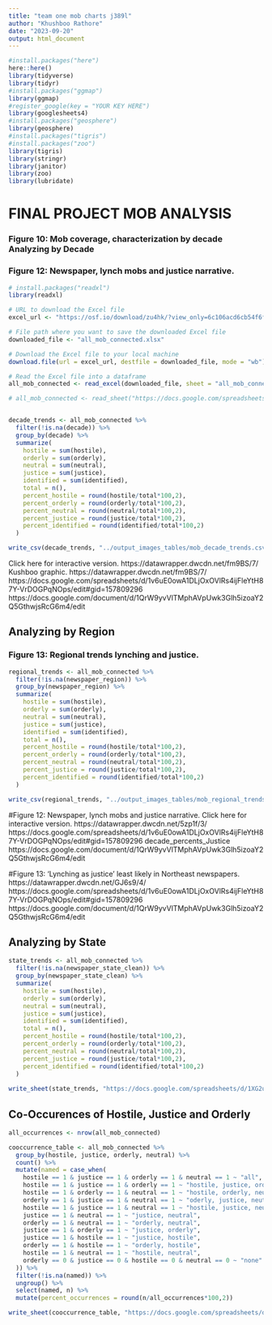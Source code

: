 ```yaml
---
title: "team one mob charts j389l"
author: "Khushboo Rathore"
date: "2023-09-20"
output: html_document
---
```


```r
#install.packages("here")
here::here()
library(tidyverse)
library(tidyr)
#install.packages("ggmap")
library(ggmap)
#register_google(key = "YOUR KEY HERE")
library(googlesheets4)
#install.packages("geosphere")
library(geosphere)
#install.packages("tigris")
#install.packages("zoo")
library(tigris)
library(stringr)
library(janitor)
library(zoo)
library(lubridate)

```


# FINAL PROJECT MOB ANALYSIS


### Figure 10: Mob coverage, characterization by decade Analyzing by Decade
### Figure 12: Newspaper, lynch mobs and justice narrative. 
```r
# install.packages("readxl")
library(readxl)

# URL to download the Excel file
excel_url <- "https://osf.io/download/zu4hk/?view_only=6c106acd6cb54f6f849e8c6f9098809f"

# File path where you want to save the downloaded Excel file
downloaded_file <- "all_mob_connected.xlsx"

# Download the Excel file to your local machine
download.file(url = excel_url, destfile = downloaded_file, mode = "wb")

# Read the Excel file into a dataframe
all_mob_connected <- read_excel(downloaded_file, sheet = "all_mob_connected")

# all_mob_connected <- read_sheet("https://docs.google.com/spreadsheets/d/1XG2um-mkZ0ta6kikMuQucydNOPV2POrWLPtxRTuBh0o/edit#gid=0", sheet = "all_mob_connected")


decade_trends <- all_mob_connected %>% 
  filter(!is.na(decade)) %>% 
  group_by(decade) %>% 
  summarize(
    hostile = sum(hostile),
    orderly = sum(orderly),
    neutral = sum(neutral),
    justice = sum(justice),
    identified = sum(identified),
    total = n(),
    percent_hostile = round(hostile/total*100,2),
    percent_orderly = round(orderly/total*100,2),
    percent_neutral = round(neutral/total*100,2),
    percent_justice = round(justice/total*100,2),
    percent_identified = round(identified/total*100,2)
  )

write_csv(decade_trends, "../output_images_tables/mob_decade_trends.csv")

```


Click here for interactive version. https://datawrapper.dwcdn.net/fm9BS/7/
Kushboo graphic.
https://datawrapper.dwcdn.net/fm9BS/7/
https://docs.google.com/spreadsheets/d/1v6uE0owA1DLjOxOVlRs4ijFleYtH87Y-VrDOGPqNOps/edit#gid=157809296
https://docs.google.com/document/d/1QrW9yvVlTMphAVpUwk3Glh5izoaY2Q5GthwjsRcG6m4/edit


## Analyzing by Region
### Figure 13: Regional trends lynching and justice. 
```r
regional_trends <- all_mob_connected %>% 
  filter(!is.na(newspaper_region)) %>% 
  group_by(newspaper_region) %>% 
  summarize(
    hostile = sum(hostile),
    orderly = sum(orderly),
    neutral = sum(neutral),
    justice = sum(justice),
    identified = sum(identified),
    total = n(),
    percent_hostile = round(hostile/total*100,2),
    percent_orderly = round(orderly/total*100,2),
    percent_neutral = round(neutral/total*100,2),
    percent_justice = round(justice/total*100,2),
    percent_identified = round(identified/total*100,2)
  )

write_csv(regional_trends, "../output_images_tables/mob_regional_trends.csv")
```
#Figure 12: Newspaper, lynch mobs and justice narrative. Click here for interactive version. https://datawrapper.dwcdn.net/5zp1f/3/
https://docs.google.com/spreadsheets/d/1v6uE0owA1DLjOxOVlRs4ijFleYtH87Y-VrDOGPqNOps/edit#gid=157809296
decade_percents_Justice
https://docs.google.com/document/d/1QrW9yvVlTMphAVpUwk3Glh5izoaY2Q5GthwjsRcG6m4/edit

#Figure 13: 'Lynching as justice' least likely in Northeast newspapers.
https://datawrapper.dwcdn.net/GJ6s9/4/
https://docs.google.com/spreadsheets/d/1v6uE0owA1DLjOxOVlRs4ijFleYtH87Y-VrDOGPqNOps/edit#gid=157809296
https://docs.google.com/document/d/1QrW9yvVlTMphAVpUwk3Glh5izoaY2Q5GthwjsRcG6m4/edit


## Analyzing by State
```r
state_trends <- all_mob_connected %>% 
  filter(!is.na(newspaper_state_clean)) %>% 
  group_by(newspaper_state_clean) %>% 
  summarize(
    hostile = sum(hostile),
    orderly = sum(orderly),
    neutral = sum(neutral),
    justice = sum(justice),
    identified = sum(identified),
    total = n(),
    percent_hostile = round(hostile/total*100,2),
    percent_orderly = round(orderly/total*100,2),
    percent_neutral = round(neutral/total*100,2),
    percent_justice = round(justice/total*100,2),
    percent_identified = round(identified/total*100,2)
  )
  
write_sheet(state_trends, "https://docs.google.com/spreadsheets/d/1XG2um-mkZ0ta6kikMuQucydNOPV2POrWLPtxRTuBh0o/edit#gid=0", sheet = "state_trends")
```

## Co-Occurences of Hostile, Justice and Orderly
```r
all_occurrences <- nrow(all_mob_connected)

cooccurrence_table <- all_mob_connected %>% 
  group_by(hostile, justice, orderly, neutral) %>% 
  count() %>% 
  mutate(named = case_when(
    hostile == 1 & justice == 1 & orderly == 1 & neutral == 1 ~ "all",
    hostile == 1 & justice == 1 & orderly == 1 ~ "hostile, justice, orderly",
    hostile == 1 & orderly == 1 & neutral == 1 ~ "hostile, orderly, neutral",
    orderly == 1 & justice == 1 & neutral == 1 ~ "oderly, justice, neutral",
    hostile == 1 & justice == 1 & neutral == 1 ~ "hostile, justice, neutral",
    justice == 1 & neutral == 1 ~ "justice, neutral",
    orderly == 1 & neutral == 1 ~ "orderly, neutral",
    justice == 1 & orderly == 1 ~ "justice, orderly",
    justice == 1 & hostile == 1 ~ "justice, hostile",
    orderly == 1 & hostile == 1 ~ "orderly, hostile",
    hostile == 1 & neutral == 1 ~ "hostile, neutral",
    orderly == 0 & justice == 0 & hostile == 0 & neutral == 0 ~ "none"
  )) %>% 
  filter(!is.na(named)) %>% 
  ungroup() %>% 
  select(named, n) %>% 
  mutate(percent_occurrences = round(n/all_occurrences*100,2))

write_sheet(cooccurrence_table, "https://docs.google.com/spreadsheets/d/1XG2um-mkZ0ta6kikMuQucydNOPV2POrWLPtxRTuBh0o/edit#gid=0", sheet = "co_occurrences")

```


